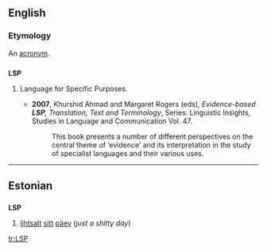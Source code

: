 {{wikipedia|dab=LSP}}
==English==

===Etymology===
An [[acronym]].

==={{acronym}}===
'''LSP'''

# {{linguistics}} Language for Specific Purposes.
#* '''2007''', Khurshid Ahmad and Margaret Rogers (eds), ''Evidence-based '''LSP''', Translation, Text and Terminology'', Series: Linguistic Insights, Studies in Language and Communication  Vol. 47.
#*: This book presents a number of different perspectives on the central theme of ‘evidence’ and its interpretation in the study of specialist languages and their various uses.

----
==Estonian==
==={{acronym}}===
'''LSP'''
#[[lihtsalt]] [[sitt]] [[päev]] (''just a shitty day'')

[[tr:LSP]]